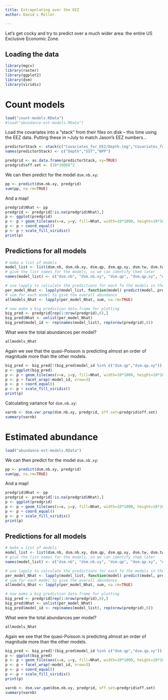 ```yaml
---
title: Extrapolating over the EEZ
author: David L Miller

---
```


Let's get cocky and try to predict over a much wider area: the entire US Exclusive Economic Zone.

## Loading the data

```r
library(mgcv)
library(raster)
library(ggplot2)
library(dsm)
library(viridis)
```

# Count models

```r
load("count-models.RData")
#load("abundance-est-models.RData")
```

Load the covariates into a "stack" from their files on disk -- this time using the EEZ data. Putting these in ~July to match Jason's EEZ numbers...
```r
predictorStack <- stack(c("Covariates_for_EEZ/Depth.img","Covariates_for_EEZ/GLOB/CMC/CMC0.2deg/analysed_sst/2004/20040715-CMC-L4SSTfnd-GLOB-v02-fv02.0-CMC0.2deg-analysed_sst.img","Covariates_for_EEZ/VGPM/Rasters/vgpm.2004201.hdf.gz.img"))
names(predictorStack) <- c("Depth","SST","NPP")
```

```r
predgrid <- as.data.frame(predictorStack, xy=TRUE)
predgrid$off.set <- (10*1000)^2
```

We can then predict for the model `dsm.nb.xy`:
```r
pp <- predict(dsm.nb.xy, predgrid)
sum(pp, na.rm=TRUE)
```
And a map!
```r
predgrid$Nhat <- pp
predgrid <- predgrid[!is.na(predgrid$Nhat),]
p <- ggplot(predgrid)
p <- p + geom_tile(aes(x=x, y=y, fill=Nhat, width=10*1000, height=10*1000))
p <- p + coord_equal()
p <- p + scale_fill_viridis()
print(p)
```


## Predictions for all models

```r
# make a list of models
model_list <- list(dsm.nb, dsm.nb.xy, dsm.qp, dsm.qp.xy, dsm.tw, dsm.tw.xy)
# give the list names for the models, so we can identify them later
names(model_list) <- c("dsm.nb", "dsm.nb.xy", "dsm.qp", "dsm.qp.xy", "dsm.tw", "dsm.tw.xy")

# use lapply to calculate the predictions for each fo the models in the list
per_model_Nhat <- lapply(model_list, function(model) predict(model, predgrid))
# sum for each model to give the overall abundance
allmodels_Nhat <- lapply(per_model_Nhat, sum, na.rm=TRUE)

# now make a big prediction data.frame for plotting
big_pred <- predgrid[rep(1:nrow(predgrid),6),]
big_pred$Nhat <- unlist(per_model_Nhat)
big_pred$model_id <- rep(names(model_list), rep(nrow(predgrid),6))
```

What were the total abundances per model?
```r
allmodels_Nhat
```

Again we see that the quasi-Poisson is predicting almost an order of magnitude more than the other models.


```r
big_pred <- big_pred[!(big_pred$model_id %in% c("dsm.qp","dsm.qp.xy")),]
p <- ggplot(big_pred)
p <- p + geom_tile(aes(x=x, y=y, fill=Nhat, width=10*1000, height=10*1000))
p <- p + facet_wrap(~model_id, nrow=3)
p <- p + coord_equal()
p <- p + scale_fill_viridis()
print(p)
```

Calculating variance for `dsm.nb.xy`:

```r
varnb <- dsm.var.prop(dsm.nb.xy, predgrid, off.set=predgrid$off.set)
summary(varnb)
```





# Estimated abundance

```r
load("abundance-est-models.RData")
```


We can then predict for the model `dsm.nb.xy`:
```r
pp <- predict(dsm.nb.xy, predgrid)
sum(pp, na.rm=TRUE)
```
And a map!
```r
predgrid$Nhat <- pp
predgrid <- predgrid[!is.na(predgrid$Nhat),]
p <- ggplot(predgrid)
p <- p + geom_tile(aes(x=x, y=y, fill=Nhat, width=10*1000, height=10*1000))
p <- p + coord_equal()
p <- p + scale_fill_viridis()
print(p)
```


## Predictions for all models

```r
# make a list of models
model_list <- list(dsm.nb, dsm.nb.xy, dsm.qp, dsm.qp.xy, dsm.tw, dsm.tw.xy)
# give the list names for the models, so we can identify them later
names(model_list) <- c("dsm.nb", "dsm.nb.xy", "dsm.qp", "dsm.qp.xy", "dsm.tw", "dsm.tw.xy")

# use lapply to calculate the predictions for each fo the models in the list
per_model_Nhat <- lapply(model_list, function(model) predict(model, predgrid))
# sum for each model to give the overall abundance
allmodels_Nhat <- lapply(per_model_Nhat, sum, na.rm=TRUE)

# now make a big prediction data.frame for plotting
big_pred <- predgrid[rep(1:nrow(predgrid),6),]
big_pred$Nhat <- unlist(per_model_Nhat)
big_pred$model_id <- rep(names(model_list), rep(nrow(predgrid),6))
```

What were the total abundances per model?
```r
allmodels_Nhat
```

Again we see that the quasi-Poisson is predicting almost an order of magnitude more than the other models.


```r
big_pred <- big_pred[!(big_pred$model_id %in% c("dsm.qp","dsm.qp.xy")),]
p <- ggplot(big_pred)
p <- p + geom_tile(aes(x=x, y=y, fill=Nhat, width=10*1000, height=10*1000))
p <- p + facet_wrap(~model_id, nrow=3)
p <- p + coord_equal()
p <- p + scale_fill_viridis()
print(p)
```

```r
varnb <- dsm.var.gam(dsm.nb.xy, predgrid, off.set=predgrid$off.set)
summary(varnb)
```